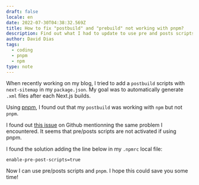 ```yaml
---
draft: false
locale: en
date: 2022-07-30T04:38:32.569Z
title: How to fix "postbuild" and "prebuild" not working with pnpm?
description: Find out what I had to update to use pre and posts scripts with pnpm.
author: David Dias
tags:
  - coding
  - pnpm
  - npm
type: note
---
```


When recently working on my blog, I tried to add a `postbuild` scripts with `next-sitemap` in my `package.json`. My goal was to automatically generate `.xml` files after each Next.js builds.

Using [pnpm](https://pnpm.io/), I found out that my `postbuild` was working with `npm` but not `pnpm`.

I found out [this issue](https://github.com/pnpm/pnpm/issues/2891) on Github mentionning the same problem I encountered. It seems that pre/posts scripts are not activated if using pnpm.

I found the solution adding the line below in my `.npmrc` local file:

```.bash:.npmrc
enable-pre-post-scripts=true
```

Now I can use pre/posts scripts and `pnpm`. I hope this could save you some time!
